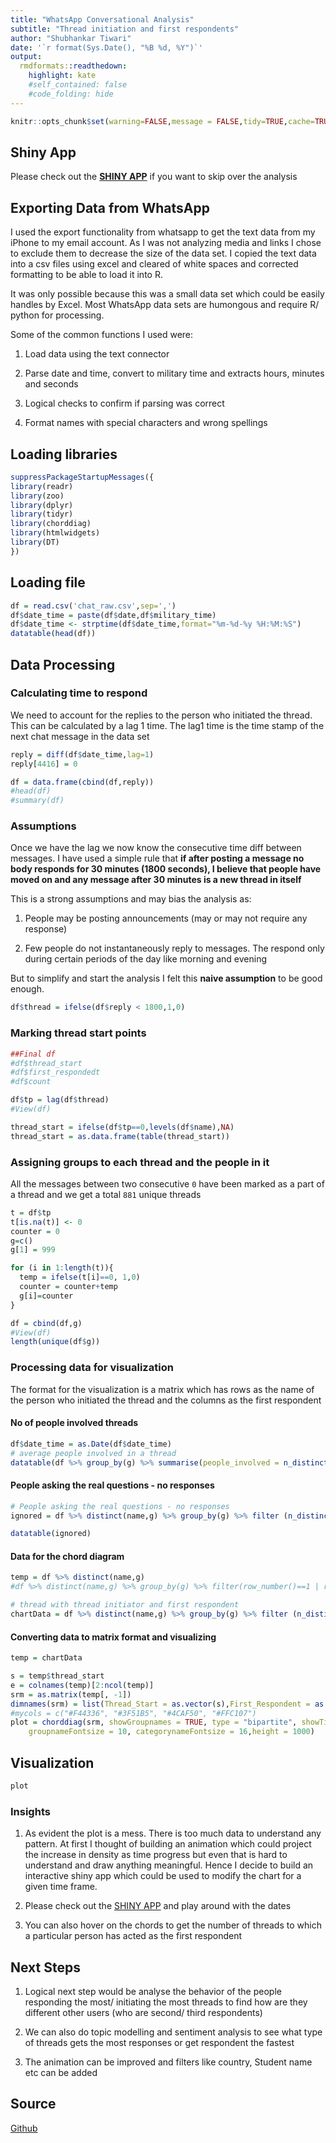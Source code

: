 ---
title: "WhatsApp Conversational Analysis"
subtitle: "Thread initiation and first respondents"
author: "Shubhankar Tiwari"
date: '`r format(Sys.Date(), "%B %d, %Y")`'
output:
  rmdformats::readthedown:
    highlight: kate
    #self_contained: false
    #code_folding: hide
---

```{r setup, include=FALSE}
knitr::opts_chunk$set(warning=FALSE,message = FALSE,tidy=TRUE,cache=TRUE)
```

## Shiny App

Please check out the [__SHINY APP__](https://shubhstiws.shinyapps.io/Whatsapp_UMN_Shiny/) if you want to skip over the analysis

## Exporting Data from WhatsApp

I used the export functionality from whatsapp to get the text data from my iPhone to my email account. As I was not analyzing media and links I chose to exclude them to decrease the size of the data set. I copied the text data into a csv files using excel and cleared of white spaces and corrected formatting to be able to load it into R.

It was only possible because this was a small data set which could be easily handles by Excel. Most WhatsApp data sets are humongous and require R/ python for processing.

Some of the common functions I used were:

1. Load data using the text connector

2. Parse date and time, convert to military time and extracts hours, minutes and seconds

3. Logical checks to confirm if parsing was correct

4. Format names with special characters and wrong spellings

## Loading libraries

```{r}
suppressPackageStartupMessages({
library(readr)
library(zoo)
library(dplyr)
library(tidyr)
library(chorddiag)
library(htmlwidgets)
library(DT)
})
```


## Loading file

```{r}
df = read.csv('chat_raw.csv',sep=',')
df$date_time = paste(df$date,df$military_time)
df$date_time <- strptime(df$date_time,format="%m-%d-%y %H:%M:%S")
datatable(head(df))

```

## Data Processing

### Calculating time to respond

We need to account for the replies to the person who initiated the thread. This can be calculated by a lag 1 time. The lag1 time is the time stamp of the next chat message in the data set

```{r}
reply = diff(df$date_time,lag=1)
reply[4416] = 0

df = data.frame(cbind(df,reply))
#head(df)
#summary(df)

```


### Assumptions

Once we have the lag we now know the consecutive time diff between messages. I have used a simple rule that __if after posting a message no body responds for 30 minutes (1800 seconds), I believe that people have moved on and any message after 30 minutes is a new thread in itself__

This is a strong assumptions and may bias the analysis as:

1. People may be posting announcements (may or may not require any response)

2. Few people do not instantaneously reply to messages. The respond only during certain periods of the day like morning and evening

But to simplify and start the analysis I felt this __naive assumption__ to be good enough.

```{r}
df$thread = ifelse(df$reply < 1800,1,0)
```

### Marking thread start points

```{r}
##Final df
#df$thread_start
#df$first_respondedt
#df$count

df$tp = lag(df$thread)
#View(df)

thread_start = ifelse(df$tp==0,levels(df$name),NA)
thread_start = as.data.frame(table(thread_start))

```

### Assigning groups to each thread and the people in it

All the messages between two consecutive `0` have been marked as a part of a thread and we get a total `881` unique threads

```{r}
t = df$tp
t[is.na(t)] <- 0
counter = 0
g=c()
g[1] = 999

for (i in 1:length(t)){
  temp = ifelse(t[i]==0, 1,0)
  counter = counter+temp
  g[i]=counter  
}

df = cbind(df,g)
#View(df)
length(unique(df$g))
```

### Processing data for visualization

The format for the visualization is a matrix which has rows as the name of the person who initiated the thread and the columns as the first respondent

#### No of people involved threads

```{r}
df$date_time = as.Date(df$date_time)
# average people involved in a thread
datatable(df %>% group_by(g) %>% summarise(people_involved = n_distinct(name)) %>% ungroup())
```

#### People asking the real questions - no responses

```{r}
# People asking the real questions - no responses
ignored = df %>% distinct(name,g) %>% group_by(g) %>% filter (n_distinct(name) == 1) %>% group_by(name) %>% summarise(no_response = n()) %>% arrange(desc(no_response))

datatable(ignored)
```

#### Data for the chord diagram

```{r}
temp = df %>% distinct(name,g)
#df %>% distinct(name,g) %>% group_by(g) %>% filter(row_number()==1 | row_number()==n())

# thread with thread initiator and first respondent
chartData = df %>% distinct(name,g) %>% group_by(g) %>% filter (n_distinct(name) > 1) %>% filter(row_number()==1 | row_number()==2) %>% select(g,name) %>% group_by(g) %>% mutate(initiate = row_number()) %>% spread(initiate,name) %>% select(thread = g, thread_start = `1`,first_respondent=`2`) %>% group_by(thread_start,first_respondent) %>% summarise(count=n()) %>% spread(first_respondent,count,fill = 0)
```

#### Converting data to matrix format and visualizing

```{r}

temp = chartData

s = temp$thread_start
e = colnames(temp)[2:ncol(temp)]
srm = as.matrix(temp[, -1])
dimnames(srm) = list(Thread_Start = as.vector(s),First_Respondent = as.vector(e))
#mycols = c("#F44336", "#3F51B5", "#4CAF50", "#FFC107")
plot = chorddiag(srm, showGroupnames = TRUE, type = "bipartite", showTicks = FALSE, 
    groupnameFontsize = 10, categorynameFontsize = 16,height = 1000)


```

## Visualization

```{r}
plot
```

### Insights

1. As evident the plot is a mess. There is too much data to understand any pattern. At first I thought of building an animation which could project the increase in density as time progress but even that is hard to understand and draw anything meaningful. Hence I decide to build an interactive  shiny app which could be used to modify the chart for a given time frame. 

2. Please check out the [SHINY APP](https://shubhstiws.shinyapps.io/Whatsapp_UMN_Shiny/) and play around with the dates

3. You can also hover on the chords to get the number of threads to which a particular person has acted as the first respondent

## Next Steps

1. Logical next step would be analyse the behavior of the people responding the most/ initiating the most threads to find how are they different other users (who are second/ third respondents)

2. We can also do topic modelling and sentiment analysis to see what type of threads gets the most responses or get respondent the fastest

3. The animation can be improved and filters like country, Student name etc can be added

## Source

[Github](https://github.com/shubhstiws/WhatsApp_UMN)

